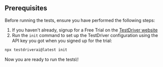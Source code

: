 ## Prerequisites

Before running the tests, ensure you have performed the following steps:

1. If you haven't already, signup for a Free Trial on the [TestDriver website](https://testdriver.ai/pricing)
2. Run the `init` command to set up the TestDriver configuration using the API key you got when you signed up for the trial:

```bash
npx testdriverai@latest init
```

<Check>
  Now you are ready to run the tests\!
</Check>